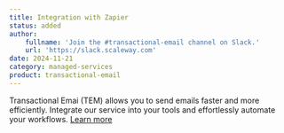 ```yaml
---
title: Integration with Zapier
status: added
author:
    fullname: 'Join the #transactional-email channel on Slack.'
    url: 'https://slack.scaleway.com'
date: 2024-11-21
category: managed-services
product: transactional-email
---
```


Transactional Emai (TEM) allows you to send emails faster and more efficiently. Integrate our service into your tools and effortlessly automate your workflows.
[Learn more](https://zapier.com/apps/scaleway-transactional-email-ca2/integrations)

